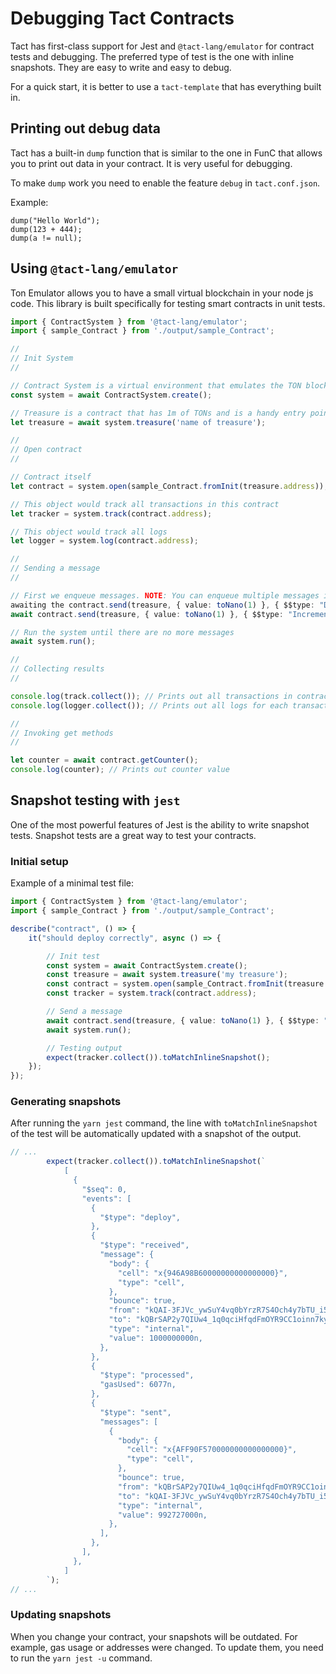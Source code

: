# Debugging Tact Contracts

Tact has first-class support for Jest and `@tact-lang/emulator` for contract tests and debugging. The preferred type of test is the one with inline snapshots. They are easy to write and easy to debug.

For a quick start, it is better to use a `tact-template` that has everything built in.

## Printing out debug data

Tact has a built-in `dump` function that is similar to the one in FunC that allows you to print out data in your contract. It is very useful for debugging.

To make `dump` work you need to enable the feature `debug` in `tact.conf.json`.

Example:
```tact
dump("Hello World");
dump(123 + 444);
dump(a != null);
```

## Using `@tact-lang/emulator`

Ton Emulator allows you to have a small virtual blockchain in your node js code. This library is built specifically for testing smart contracts in unit tests.

```typescript
import { ContractSystem } from '@tact-lang/emulator';
import { sample_Contract } from './output/sample_Contract';

//
// Init System
//

// Contract System is a virtual environment that emulates the TON blockchain
const system = await ContractSystem.create();

// Treasure is a contract that has 1m of TONs and is a handy entry point for your smart contracts
let treasure = await system.treasure('name of treasure');

//
// Open contract
//

// Contract itself
let contract = system.open(sample_Contract.fromInit(treasure.address));

// This object would track all transactions in this contract
let tracker = system.track(contract.address);

// This object would track all logs
let logger = system.log(contract.address);

//
// Sending a message
//

// First we enqueue messages. NOTE: You can enqueue multiple messages in a row
awaiting the contract.send(treasure, { value: toNano(1) }, { $$type: "Deploy", queryId: 0n });
await contract.send(treasure, { value: toNano(1) }, { $$type: "Increment" });

// Run the system until there are no more messages
await system.run();

//
// Collecting results
//

console.log(track.collect()); // Prints out all transactions in contract
console.log(logger.collect()); // Prints out all logs for each transaction

//
// Invoking get methods
//

let counter = await contract.getCounter();
console.log(counter); // Prints out counter value

```

## Snapshot testing with `jest`

One of the most powerful features of Jest is the ability to write snapshot tests. Snapshot tests are a great way to test your contracts.

### Initial setup

Example of a minimal test file:

```typescript
import { ContractSystem } from '@tact-lang/emulator';
import { sample_Contract } from './output/sample_Contract';

describe("contract", () => {
    it("should deploy correctly", async () => {

        // Init test
        const system = await ContractSystem.create();
        const treasure = await system.treasure('my treasure');
        const contract = system.open(sample_Contract.fromInit(treasure.address));
        const tracker = system.track(contract.address);

        // Send a message
        await contract.send(treasure, { value: toNano(1) }, { $$type: "Deploy", queryId: 0n });
        await system.run();

        // Testing output
        expect(tracker.collect()).toMatchInlineSnapshot();
    });
});
```

### Generating snapshots

After running the `yarn jest` command, the line with `toMatchInlineSnapshot` of the test will be automatically updated with a snapshot of the output.

```typescript
// ...
        expect(tracker.collect()).toMatchInlineSnapshot(`
            [
              {
                "$seq": 0,
                "events": [
                  {
                    "$type": "deploy",
                  },
                  {
                    "$type": "received",
                    "message": {
                      "body": {
                        "cell": "x{946A98B60000000000000000}",
                        "type": "cell",
                      },
                      "bounce": true,
                      "from": "kQAI-3FJVc_ywSuY4vq0bYrzR7S4Och4y7bTU_i5yLOB3A6P",
                      "to": "kQBrSAP2y7QIUw4_1q0qciHfqdFmOYR9CC1oinn7kyWWRuoV",
                      "type": "internal",
                      "value": 1000000000n,
                    },
                  },
                  {
                    "$type": "processed",
                    "gasUsed": 6077n,
                  },
                  {
                    "$type": "sent",
                    "messages": [
                      {
                        "body": {
                          "cell": "x{AFF90F570000000000000000}",
                          "type": "cell",
                        },
                        "bounce": true,
                        "from": "kQBrSAP2y7QIUw4_1q0qciHfqdFmOYR9CC1oinn7kyWWRuoV",
                        "to": "kQAI-3FJVc_ywSuY4vq0bYrzR7S4Och4y7bTU_i5yLOB3A6P",
                        "type": "internal",
                        "value": 992727000n,
                      },
                    ],
                  },
                ],
              },
            ]
        `);
// ...
```

### Updating snapshots

When you change your contract, your snapshots will be outdated. For example, gas usage or addresses were changed. To update them, you need to run the `yarn jest -u` command.
